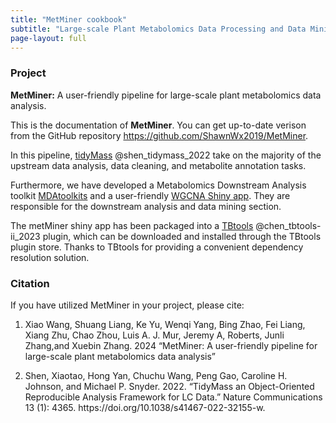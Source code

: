 ```yaml
---
title: "MetMiner cookbook"
subtitle: "Large-scale Plant Metabolomics Data Processing and Data Mining"
page-layout: full
---
```


### Project

**MetMiner:** A user-friendly pipeline for large-scale plant metabolomics data analysis.

This is the documentation of **MetMiner**. You can get up-to-date verison from the GitHub repository <https://github.com/ShawnWx2019/MetMiner>.

In this pipeline, [tidyMass](https://www.tidymass.org/) @shen_tidymass_2022 take on the majority of the upstream data analysis, data cleaning, and metabolite annotation tasks.

Furthermore, we have developed a Metabolomics Downstream Analysis toolkit [MDAtoolkits](https://github.com/ShawnWx2019/MDAtoolkits/tree/master) and a user-friendly [WGCNA Shiny app](https://github.com/ShawnWx2019/WGCNA-shinyApp). They are responsible for the downstream analysis and data mining section.

The metMiner shiny app has been packaged into a [TBtools](https://github.com/CJ-Chen/TBtools-II) @chen_tbtools-ii_2023 plugin, which can be downloaded and installed through the TBtools plugin store. Thanks to TBtools for providing a convenient dependency resolution solution. 

### Citation

If you have utilized MetMiner in your project, please cite:

1.  Xiao Wang, Shuang Liang, Ke Yu, Wenqi Yang, Bing Zhao, Fei Liang, Xiang Zhu, Chao Zhou, Luis A. J. Mur, Jeremy A, Roberts, Junli Zhang,and Xuebin Zhang. 2024 "MetMiner: A user-friendly pipeline for large-scale plant metabolomics data analysis"

2.  Shen, Xiaotao, Hong Yan, Chuchu Wang, Peng Gao, Caroline H. Johnson, and Michael P. Snyder. 2022. "TidyMass an Object-Oriented Reproducible Analysis Framework for LC Data." Nature Communications 13 (1): 4365. https://doi.org/10.1038/s41467-022-32155-w.
